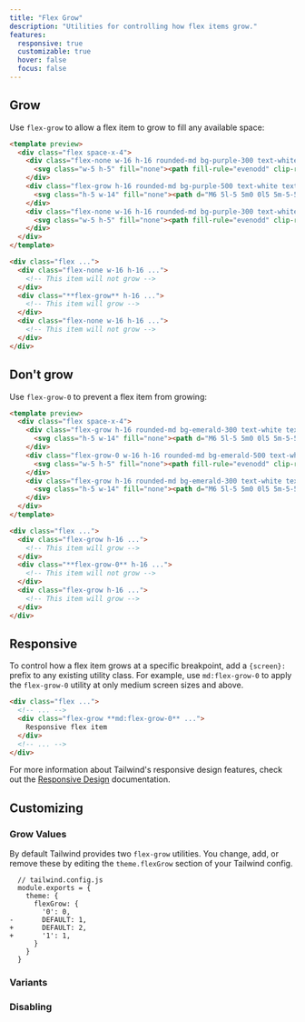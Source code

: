 ```yaml
---
title: "Flex Grow"
description: "Utilities for controlling how flex items grow."
features:
  responsive: true
  customizable: true
  hover: false
  focus: false
---
```




## Grow

Use `flex-grow` to allow a flex item to grow to fill any available space:

```html purple
<template preview>
  <div class="flex space-x-4">
    <div class="flex-none w-16 h-16 rounded-md bg-purple-300 text-white text-2xl font-extrabold flex items-center justify-center">
      <svg class="w-5 h-5" fill="none"><path fill-rule="evenodd" clip-rule="evenodd" d="M4.286 8.875v-2.25a5.58 5.58 0 011.673-3.977A5.76 5.76 0 0110 1a5.76 5.76 0 014.04 1.648 5.581 5.581 0 011.674 3.977v2.25c.606 0 1.188.237 1.617.659.428.422.669.994.669 1.591v5.625c0 .597-.24 1.169-.67 1.591a2.304 2.304 0 01-1.616.659H4.286a2.304 2.304 0 01-1.617-.659A2.233 2.233 0 012 16.75v-5.625c0-.597.24-1.169.67-1.591a2.304 2.304 0 011.616-.659zm9.143-2.25v2.25H6.57v-2.25c0-.895.362-1.754 1.005-2.386A3.456 3.456 0 0110 3.25c.91 0 1.781.356 2.424.989a3.349 3.349 0 011.005 2.386z" fill="currentColor"/></svg>
    </div>
    <div class="flex-grow h-16 rounded-md bg-purple-500 text-white text-2xl font-extrabold flex items-center justify-center">
      <svg class="h-5 w-14" fill="none"><path d="M6 5l-5 5m0 0l5 5m-5-5h12M24 10.005l2 1.999 4-3.998m6 1.999C36 14.972 31.97 19 27 19c-4.98 0-9-4.028-9-8.995C17.99 5.028 22.02 1 26.99 1c4.97-.01 9 4.018 9 8.985l.01.02zM48 5l5 5m0 0l-5 5m5-5H41" stroke="currentColor" stroke-width="2" stroke-linecap="round" stroke-linejoin="round"/></svg>
    </div>
    <div class="flex-none w-16 h-16 rounded-md bg-purple-300 text-white text-2xl font-extrabold flex items-center justify-center">
      <svg class="w-5 h-5" fill="none"><path fill-rule="evenodd" clip-rule="evenodd" d="M4.286 8.875v-2.25a5.58 5.58 0 011.673-3.977A5.76 5.76 0 0110 1a5.76 5.76 0 014.04 1.648 5.581 5.581 0 011.674 3.977v2.25c.606 0 1.188.237 1.617.659.428.422.669.994.669 1.591v5.625c0 .597-.24 1.169-.67 1.591a2.304 2.304 0 01-1.616.659H4.286a2.304 2.304 0 01-1.617-.659A2.233 2.233 0 012 16.75v-5.625c0-.597.24-1.169.67-1.591a2.304 2.304 0 011.616-.659zm9.143-2.25v2.25H6.57v-2.25c0-.895.362-1.754 1.005-2.386A3.456 3.456 0 0110 3.25c.91 0 1.781.356 2.424.989a3.349 3.349 0 011.005 2.386z" fill="currentColor"/></svg>
    </div>
  </div>
</template>

<div class="flex ...">
  <div class="flex-none w-16 h-16 ...">
    <!-- This item will not grow -->
  </div>
  <div class="**flex-grow** h-16 ...">
    <!-- This item will grow -->
  </div>
  <div class="flex-none w-16 h-16 ...">
    <!-- This item will not grow -->
  </div>
</div>
```

## Don't grow

Use `flex-grow-0` to prevent a flex item from growing:

```html emerald
<template preview>
  <div class="flex space-x-4">
    <div class="flex-grow h-16 rounded-md bg-emerald-300 text-white text-2xl font-extrabold flex items-center justify-center">
      <svg class="h-5 w-14" fill="none"><path d="M6 5l-5 5m0 0l5 5m-5-5h12M24 10.005l2 1.999 4-3.998m6 1.999C36 14.972 31.97 19 27 19c-4.98 0-9-4.028-9-8.995C17.99 5.028 22.02 1 26.99 1c4.97-.01 9 4.018 9 8.985l.01.02zM48 5l5 5m0 0l-5 5m5-5H41" stroke="currentColor" stroke-width="2" stroke-linecap="round" stroke-linejoin="round"/></svg>
    </div>
    <div class="flex-grow-0 w-16 h-16 rounded-md bg-emerald-500 text-white text-2xl font-extrabold flex items-center justify-center">
      <svg class="w-5 h-5" fill="none"><path fill-rule="evenodd" clip-rule="evenodd" d="M4.286 8.875v-2.25a5.58 5.58 0 011.673-3.977A5.76 5.76 0 0110 1a5.76 5.76 0 014.04 1.648 5.581 5.581 0 011.674 3.977v2.25c.606 0 1.188.237 1.617.659.428.422.669.994.669 1.591v5.625c0 .597-.24 1.169-.67 1.591a2.304 2.304 0 01-1.616.659H4.286a2.304 2.304 0 01-1.617-.659A2.233 2.233 0 012 16.75v-5.625c0-.597.24-1.169.67-1.591a2.304 2.304 0 011.616-.659zm9.143-2.25v2.25H6.57v-2.25c0-.895.362-1.754 1.005-2.386A3.456 3.456 0 0110 3.25c.91 0 1.781.356 2.424.989a3.349 3.349 0 011.005 2.386z" fill="currentColor"/></svg>
    </div>
    <div class="flex-grow h-16 rounded-md bg-emerald-300 text-white text-2xl font-extrabold flex items-center justify-center">
      <svg class="h-5 w-14" fill="none"><path d="M6 5l-5 5m0 0l5 5m-5-5h12M24 10.005l2 1.999 4-3.998m6 1.999C36 14.972 31.97 19 27 19c-4.98 0-9-4.028-9-8.995C17.99 5.028 22.02 1 26.99 1c4.97-.01 9 4.018 9 8.985l.01.02zM48 5l5 5m0 0l-5 5m5-5H41" stroke="currentColor" stroke-width="2" stroke-linecap="round" stroke-linejoin="round"/></svg>
    </div>
  </div>
</template>

<div class="flex ...">
  <div class="flex-grow h-16 ...">
    <!-- This item will grow -->
  </div>
  <div class="**flex-grow-0** h-16 ...">
    <!-- This item will not grow -->
  </div>
  <div class="flex-grow h-16 ...">
    <!-- This item will grow -->
  </div>
</div>
```

## Responsive

To control how a flex item grows at a specific breakpoint, add a `{screen}:` prefix to any existing utility class. For example, use `md:flex-grow-0` to apply the `flex-grow-0` utility at only medium screen sizes and above.

```html
<div class="flex ...">
  <!-- ... -->
  <div class="flex-grow **md:flex-grow-0** ...">
    Responsive flex item
  </div>
  <!-- ... -->
</div>
```

For more information about Tailwind's responsive design features, check out the [Responsive Design](/docs/responsive-design) documentation.

## Customizing

### Grow Values

By default Tailwind provides two `flex-grow` utilities. You change, add, or remove these by editing the `theme.flexGrow` section of your Tailwind config.

```diff-js
  // tailwind.config.js
  module.exports = {
    theme: {
      flexGrow: {
        '0': 0,
-       DEFAULT: 1,
+       DEFAULT: 2,
+       '1': 1,
      }
    }
  }
```

### Variants

<Variants plugin="flexGrow" />

### Disabling

<Disabling plugin="flexGrow" />
